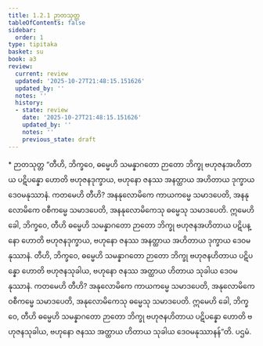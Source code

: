 ```yaml
---
title: 1.2.1 ဉာတသုတ္တ
tableOfContents: false
sidebar:
  order: 1
type: tipitaka
basket: su
book: a3
review:
  current: review
  updated: '2025-10-27T21:48:15.151626'
  updated_by: ''
  notes: ''
  history:
  - state: review
    date: '2025-10-27T21:48:15.151626'
    updated_by: ''
    notes: ''
    previous_state: draft
---
```



<ReviewStatus review={frontmatter.review} showDetails={true} />

<HypothesisAnnotation frontmatter={frontmatter} />

<DynamicBreadcrumb />

<Paragraph type="center" book="a3">
* ဉာတသုတ္တ
</Paragraph>

<Division number="11" book="a3" e="ch" v="15" p="104">

<Paragraph number="37" book="a3">
“တီဟိ, ဘိက္ခဝေ, ဓမ္မေဟိ သမန္နာဂတော ဉာတော ဘိက္ခု ဗဟုဇနအဟိတာယ ပဋိပန္နော ဟောတိ ဗဟုဇနဒုက္ခာယ, ဗဟုနော ဇနဿ အနတ္ထာယ အဟိတာယ ဒုက္ခာယ ဒေဝမနုဿာနံ. ကတမေဟိ တီဟိ? အနနုလောမိကေ ကာယကမ္မေ သမာဒပေတိ, အနနုလောမိကေ ဝစီကမ္မေ သမာဒပေတိ, အနနုလောမိကေသု ဓမ္မေသု သမာဒပေတိ. ဣမေဟိ ခေါ, ဘိက္ခဝေ, တီဟိ ဓမ္မေဟိ သမန္နာဂတော ဉာတော ဘိက္ခု ဗဟုဇနအဟိတာယ ပဋိပန္နော ဟောတိ ဗဟုဇနဒုက္ခာယ, ဗဟုနော ဇနဿ အနတ္ထာယ အဟိတာယ ဒုက္ခာယ ဒေဝမနုဿာနံ.
</Paragraph>

<Paragraph number="38" book="a3">
တီဟိ, ဘိက္ခဝေ, ဓမ္မေဟိ သမန္နာဂတော ဉာတော ဘိက္ခု ဗဟုဇနဟိတာယ ပဋိပန္နော ဟောတိ ဗဟုဇနသုခါယ, ဗဟုနော ဇနဿ အတ္ထာယ ဟိတာယ သုခါယ ဒေဝမနုဿာနံ. ကတမေဟိ တီဟိ? အနုလောမိကေ ကာယကမ္မေ သမာဒပေတိ, အနုလောမိကေ ဝစီကမ္မေ သမာဒပေတိ, အနုလောမိကေသု ဓမ္မေသု သမာဒပေတိ. ဣမေဟိ ခေါ, ဘိက္ခဝေ, တီဟိ ဓမ္မေဟိ သမန္နာဂတော ဉာတော ဘိက္ခု ဗဟုဇနဟိတာယ ပဋိပန္နော ဟောတိ ဗဟုဇနသုခါယ, ဗဟုနော ဇနဿ အတ္ထာယ ဟိတာယ သုခါယ ဒေဝမနုဿာနန်”တိ.

</Paragraph>
</Division>

<Paragraph number="39" type="center" book="a3">
ပဌမံ.
</Paragraph>